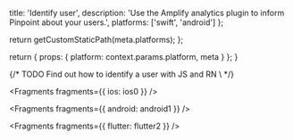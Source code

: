 
  title: 'Identify user',
  description: 'Use the Amplify analytics plugin to inform Pinpoint about your users.',
  platforms: ['swift', 'android']
};

  return getCustomStaticPath(meta.platforms);
};

  return {
    props: {
      platform: context.params.platform,
      meta
    }
  };
}

{/* TODO Find out how to identify a user with JS and RN \ */}


<Fragments fragments={{ ios: ios0 }} />


<Fragments fragments={{ android: android1 }} />


<Fragments fragments={{ flutter: flutter2 }} />
